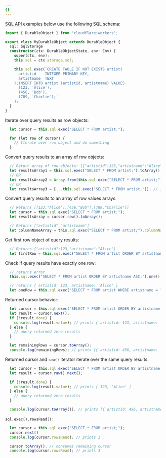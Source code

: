 ```yaml
---
{}
---
```



[SQL API](/durable-objects/api/storage-api/#sqlexec) examples below use the following SQL schema:

```ts
import { DurableObject } from "cloudflare:workers";

export class MyDurableObject extends DurableObject {
  sql: SqlStorage
  constructor(ctx: DurableObjectState, env: Env) {
    super(ctx, env);
    this.sql = ctx.storage.sql;

    this.sql.exec(`CREATE TABLE IF NOT EXISTS artist(
      artistid    INTEGER PRIMARY KEY,
      artistname  TEXT
    );INSERT INTO artist (artistid, artistname) VALUES
      (123, 'Alice'),
      (456, 'Bob'),
      (789, 'Charlie');`
    );
  }
}
```

Iterate over query results as row objects:
```ts
  let cursor = this.sql.exec("SELECT * FROM artist;");

  for (let row of cursor) {
    // Iterate over row object and do something
  }
```

Convert query results to an array of row objects:
```ts
  // Return array of row objects: [{"artistid":123,"artistname":"Alice"},{"artistid":456,"artistname":"Bob"},{"artistid":789,"artistname":"Charlie"}]
  let resultsArray1 = this.sql.exec("SELECT * FROM artist;").toArray();
  // OR
  let resultsArray2 = Array.from(this.sql.exec("SELECT * FROM artist;"));
  // OR
  let resultsArray3 = [...this.sql.exec("SELECT * FROM artist;")]; // JavaScript spread syntax
```

Convert query results to an array of row values arrays:
```ts
  // Returns [[123,"Alice"],[456,"Bob"],[789,"Charlie"]]
  let cursor = this.sql.exec("SELECT * FROM artist;");
  let resultsArray = cursor.raw().toArray();

  // Returns ["artistid","artistname"]
  let columnNameArray = this.sql.exec("SELECT * FROM artist;").columnNames.toArray();
```

Get first row object of query results:
```ts
  // Returns {"artistid":123,"artistname":"Alice"}
  let firstRow = this.sql.exec("SELECT * FROM artist ORDER BY artistname DESC;").toArray()[0];
```

Check if query results have exactly one row:
```ts
  // returns error
  this.sql.exec("SELECT * FROM artist ORDER BY artistname ASC;").one();

  // returns { artistid: 123, artistname: 'Alice' }
  let oneRow = this.sql.exec("SELECT * FROM artist WHERE artistname = ?;", "Alice").one()
```

Returned cursor behavior:
```ts
  let cursor = this.sql.exec("SELECT * FROM artist ORDER BY artistname ASC;");
  let result = cursor.next();
  if (!result.done) {
    console.log(result.value); // prints { artistid: 123, artistname: 'Alice' }
  } else {
    // query returned zero results
  }

  let remainingRows = cursor.toArray();
  console.log(remainingRows); // prints [{ artistid: 456, artistname: 'Bob' },{ artistid: 789, artistname: 'Charlie' }]
```

Returned cursor and `raw()` iterator iterate over the same query results:
```ts
  let cursor = this.sql.exec("SELECT * FROM artist ORDER BY artistname ASC;");
  let result = cursor.raw().next();

  if (!result.done) {
    console.log(result.value); // prints [ 123, 'Alice' ]
  } else {
    // query returned zero results
  }

  console.log(cursor.toArray()); // prints [{ artistid: 456, artistname: 'Bob' },{ artistid: 789, artistname: 'Charlie' }]
```

`sql.exec().rowsRead()`:
```ts
  let cursor = this.sql.exec("SELECT * FROM artist;");
  cursor.next()
  console.log(cursor.rowsRead); // prints 1

  cursor.toArray(); // consumes remaining cursor
  console.log(cursor.rowsRead); // prints 3
```


